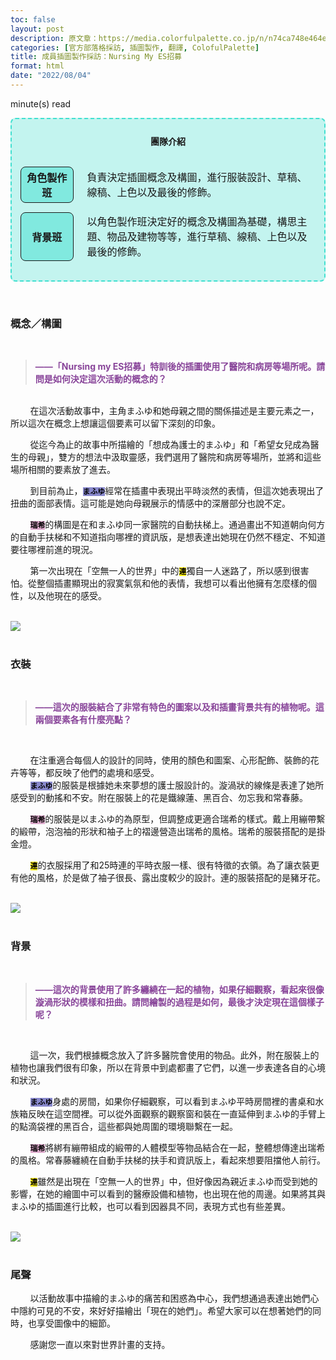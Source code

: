 ```yaml
---
toc: false
layout: post
description: 原文章：https://media.colorfulpalette.co.jp/n/n74ca748e464e | 此篇訪談翻譯僅作為個人練習。
categories: [官方部落格採訪, 插圖製作, 翻譯, ColofulPalette] 
title: 成員插圖製作採訪：Nursing My ES招募
format: html
date: "2022/08/04"
---
```

<script type="module" src="main.js"></script>
<span id="reading-tag"><span id="time"></span> minute(s) read</span>

<div style="border:2px turquoise dashed;padding:0px 12px 0px 12px;border-radius:8px;background-color:rgba(64,224,208, 0.3) !important;" class="team-info">
<p style="text-align:center;font-weight:bold;margin-top:25px">團隊介紹</p>
<table style="border:none;border-collapse: separate;border-spacing: 2px 15px;">
<tr style="border:none;background-color:transparent;">
<th style="text-align:center;width:18%; border:1px solid;border-radius:8px;background-color:rgba(64,224,208, 0.5)">角色製作班</th>
<td style="border:none;padding-left:20px">負責決定插圖概念及構圖，進行服裝設計、草稿、線稿、上色以及最後的修飾。</td>
</tr>
<tr style="border:none;background-color:transparent;background-color:transparent;">
<th style="text-align:center;border:1px solid;border-radius:8px;background-color:rgba(64,224,208, 0.5)">背景班</th>
<td style="border:none;padding-left:20px">以角色製作班決定好的概念及構圖為基礎，構思主題、物品及建物等等，進行草稿、線稿、上色以及最後的修飾。</td>
</tr>
</table>
</div>

<br>


### 概念／構圖
<br>
<blockquote style="color:#884499;font-weight:bold;"> ——「Nursing my ES招募」特訓後的插圖使用了醫院和病房等場所呢。請問是如何決定這次活動的概念的？</blockquote>
<br>
&nbsp;&nbsp;&nbsp;&nbsp;&nbsp;&nbsp;&nbsp;&nbsp;在這次活動故事中，主角まふゆ和她母親之間的關係描述是主要元素之一，所以這次在概念上想讓這個要素可以留下深刻的印象。

&nbsp;&nbsp;&nbsp;&nbsp;&nbsp;&nbsp;&nbsp;&nbsp;從迄今為止的故事中所描繪的「想成為護士的まふゆ」和「希望女兒成為醫生的母親」，雙方的想法中汲取靈感，我們選用了醫院和病房等場所，並將和這些場所相關的要素放了進去。

&nbsp;&nbsp;&nbsp;&nbsp;&nbsp;&nbsp;&nbsp;&nbsp;到目前為止，<code style="background-color:#8888CC"><span style="color:black;font-weight:bold;">まふゆ</span></code>經常在插畫中表現出平時淡然的表情，但這次她表現出了扭曲的面部表情。這可能是她向母親展示的情感中的深層部分也說不定。
<br>

&nbsp;&nbsp;&nbsp;&nbsp;&nbsp;&nbsp;&nbsp;&nbsp;<code style="background-color:#DDAACC"><span style="color:black;font-weight:bold;">瑞希</span></code>的構圖是在和まふゆ同一家醫院的自動扶梯上。通過畫出不知道朝向何方的自動手扶梯和不知道指向哪裡的資訊版，是想表達出她現在仍然不穩定、不知道要往哪裡前進的現況。

&nbsp;&nbsp;&nbsp;&nbsp;&nbsp;&nbsp;&nbsp;&nbsp;第一次出現在「空無一人的世界」中的<code style="background-color:#FFEE11"><span style="color:black;font-weight:bold;">連</span></code>獨自一人迷路了，所以感到很害怕。從整個插畫顯現出的寂寞氣氛和他的表情，我想可以看出他擁有怎麼樣的個性，以及他現在的感受。

<br>
<img src="https://assets.st-note.com/img/1656998185663-0VBvwrQAOj.png">
<br><br>

### 衣裝
<br>
<blockquote style="color:#884499;font-weight:bold;"> ——這次的服裝結合了非常有特色的圖案以及和插畫背景共有的植物呢。這兩個要素各有什麼亮點？</blockquote>
<br>

&nbsp;&nbsp;&nbsp;&nbsp;&nbsp;&nbsp;&nbsp;&nbsp;在注重適合每個人的設計的同時，使用的顏色和圖案、心形配飾、裝飾的花卉等等，都反映了他們的處境和感受。
<br>
&nbsp;&nbsp;&nbsp;&nbsp;&nbsp;&nbsp;&nbsp;&nbsp;<code style="background-color:#8888CC"><span style="color:black;font-weight:bold;">まふゆ</span></code>的服裝是根據她未來夢想的護士服設計的。漩渦狀的線條是表達了她所感受到的動搖和不安。附在服裝上的花是鐵線蓮、黑百合、勿忘我和常春藤。

&nbsp;&nbsp;&nbsp;&nbsp;&nbsp;&nbsp;&nbsp;&nbsp;<code style="background-color:#DDAACC"><span style="color:black;font-weight:bold;">瑞希</span></code>的服裝是以まふゆ的為原型，但調整成更適合瑞希的樣式。戴上用繃帶繫的緞帶，泡泡袖的形狀和袖子上的褶邊營造出瑞希的風格。瑞希的服裝搭配的是掛金燈。

&nbsp;&nbsp;&nbsp;&nbsp;&nbsp;&nbsp;&nbsp;&nbsp;<code style="background-color:#FFEE11"><span style="color:black;font-weight:bold;">連</span></code>的衣服採用了和25時連的平時衣服一樣、很有特徵的衣領。為了讓衣裝更有他的風格，於是做了袖子很長、露出度較少的設計。連的服裝搭配的是豬牙花。

<br>
<img src="https://assets.st-note.com/img/1656998317067-6mAY91MDsr.png">
<br><br>

### 背景
<br>
<blockquote style="color:#884499;font-weight:bold;"> ——這次的背景使用了許多纏繞在一起的植物，如果仔細觀察，看起來很像漩渦形狀的模樣和扭曲。請問繪製的過程是如何，最後才決定現在這個樣子呢？ </blockquote>
<br>

&nbsp;&nbsp;&nbsp;&nbsp;&nbsp;&nbsp;&nbsp;&nbsp;這一次，我們根據概念放入了許多醫院會使用的物品。此外，附在服裝上的植物也讓我們很有印象，所以在背景中到處都畫了它們，以進一步表達各自的心境和狀況。
<br>

&nbsp;&nbsp;&nbsp;&nbsp;&nbsp;&nbsp;&nbsp;&nbsp;<code style="background-color:#8888CC"><span style="color:black;font-weight:bold;">まふゆ</span></code>身處的房間，如果你仔細觀察，可以看到まふゆ平時房間裡的書桌和水族箱反映在這空間裡。可以從外面觀察的觀察窗和裝在一直延伸到まふゆ的手臂上的點滴袋裡的黑百合，這些都與她周圍的環境聯繫在一起。

&nbsp;&nbsp;&nbsp;&nbsp;&nbsp;&nbsp;&nbsp;&nbsp;<code style="background-color:#DDAACC"><span style="color:black;font-weight:bold;">瑞希</span></code>將綁有繃帶組成的緞帶的人體模型等物品結合在一起，整體想傳達出瑞希的風格。常春藤纏繞在自動手扶梯的扶手和資訊版上，看起來想要阻擋他人前行。

&nbsp;&nbsp;&nbsp;&nbsp;&nbsp;&nbsp;&nbsp;&nbsp;<code style="background-color:#FFEE11"><span style="color:black;font-weight:bold;">連</span></code>雖然是出現在「空無一人的世界」中，但好像因為親近まふゆ而受到她的影響，在她的繪圖中可以看到的醫療設備和植物，也出現在他的周邊。如果將其與まふゆ的插圖進行比較，也可以看到因器具不同，表現方式也有些差異。

<br>
<img src="https://assets.st-note.com/img/1656998415203-CcXOJLkOGJ.png">
<br><br>

### 尾聲

&nbsp;&nbsp;&nbsp;&nbsp;&nbsp;&nbsp;&nbsp;&nbsp;以活動故事中描繪的まふゆ的痛苦和困惑為中心，我們想通過表達出她們心中隱約可見的不安，來好好描繪出「現在的她們」。希望大家可以在想著她們的同時，也享受圖像中的細節。

&nbsp;&nbsp;&nbsp;&nbsp;&nbsp;&nbsp;&nbsp;&nbsp;感謝您一直以來對世界計畫的支持。
  